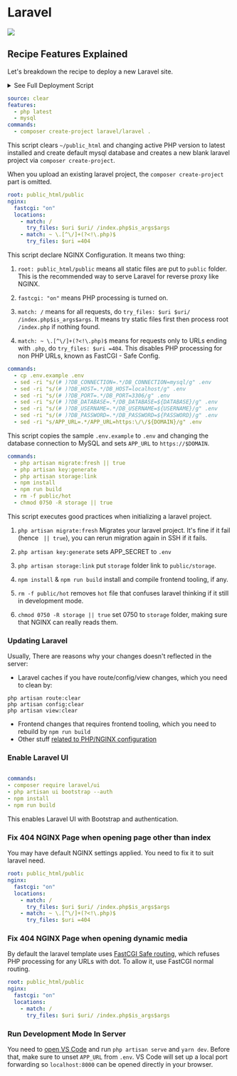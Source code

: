 
# Laravel

[![](/assets/deploy.svg)](https://my.domcloud.co/start?from=https://raw.githubusercontent.com/domcloud/dom-templates/master/boot/laravel.yml)

## Recipe Features Explained

Let's breakdown the recipe to deploy a new Laravel site.

<details>
<summary> See Full Deployment Script </summary>

```
source: clear
root: public_html/public
features:
  - php latest
  - mysql
nginx:
  fastcgi: "on"
  locations:
    - match: /
      try_files: $uri $uri/ /index.php$is_args$args
    - match: ~ \.[^\/]+(?<!\.php)$
      try_files: $uri =404
commands:
  - composer create-project laravel/laravel .
  - cp .env.example .env
  - sed -ri "s/(# )?DB_CONNECTION=.*/DB_CONNECTION=mysql/g" .env
  - sed -ri "s/(# )?DB_HOST=.*/DB_HOST=localhost/g" .env
  - sed -ri "s/(# )?DB_PORT=.*/DB_PORT=3306/g" .env
  - sed -ri "s/(# )?DB_DATABASE=.*/DB_DATABASE=${DATABASE}/g" .env
  - sed -ri "s/(# )?DB_USERNAME=.*/DB_USERNAME=${USERNAME}/g" .env
  - sed -ri "s/(# )?DB_PASSWORD=.*/DB_PASSWORD=${PASSWORD}/g" .env
  - sed -ri "s/APP_URL=.*/APP_URL=https:\/\/${DOMAIN}/g" .env
  - php artisan migrate:fresh
  - php artisan key:generate
  - php artisan storage:link
  - npm install
  - npm run build
  - rm -f public/hot
  - chmod 0750 -R storage || true 
```

</details>


```yaml
source: clear
features:
  - php latest
  - mysql
commands:
  - composer create-project laravel/laravel .
```

This script clears `~/public_html` and changing active PHP version to latest installed and create default mysql database and creates a new blank laravel project via `composer create-project`.

When you upload an existing laravel project, the `composer create-project` part is omitted.


```yaml
root: public_html/public
nginx:
  fastcgi: "on"
  locations:
    - match: /
      try_files: $uri $uri/ /index.php$is_args$args
    - match: ~ \.[^\/]+(?<!\.php)$
      try_files: $uri =404
```

This script declare NGINX Configuration. It means two thing:

1. `root: public_html/public` means all static files are put to `public` folder. This is the recommended way to serve Laravel for reverse proxy like NGINX.

1. `fastcgi: "on"` means PHP processing is turned on.

2. `match: /` means for all requests, do `try_files: $uri $uri/ /index.php$is_args$args`. It means try static files first then process root `/index.php` if nothing found.

3. `match: ~ \.[^\/]+(?<!\.php)$` means for requests only to URLs ending with `.php`, do `try_files: $uri =404`. This disables PHP processing for non PHP URLs, known as FastCGI - Safe Config.


```yaml
commands:
  - cp .env.example .env
  - sed -ri "s/(# )?DB_CONNECTION=.*/DB_CONNECTION=mysql/g" .env
  - sed -ri "s/(# )?DB_HOST=.*/DB_HOST=localhost/g" .env
  - sed -ri "s/(# )?DB_PORT=.*/DB_PORT=3306/g" .env
  - sed -ri "s/(# )?DB_DATABASE=.*/DB_DATABASE=${DATABASE}/g" .env
  - sed -ri "s/(# )?DB_USERNAME=.*/DB_USERNAME=${USERNAME}/g" .env
  - sed -ri "s/(# )?DB_PASSWORD=.*/DB_PASSWORD=${PASSWORD}/g" .env
  - sed -ri "s/APP_URL=.*/APP_URL=https:\/\/${DOMAIN}/g" .env
```

This script copies the sample `.env.example` to `.env` and changing the database connection to MySQL and sets `APP_URL` to `https://$DOMAIN`.

```yaml
commands:
  - php artisan migrate:fresh || true
  - php artisan key:generate
  - php artisan storage:link
  - npm install
  - npm run build
  - rm -f public/hot
  - chmod 0750 -R storage || true 
```

This script executes good practices when initializing a laravel project.

1. `php artisan migrate:fresh` Migrates your laravel project. It's fine if it fail (hence ` || true`), you can rerun migration again in SSH if it fails.

2. `php artisan key:generate` sets APP_SECRET to `.env`

3. `php artisan storage:link` put `storage` folder link to `public/storage`.

4. `npm install` & `npm run build` install and compile frontend tooling, if any.

5. `rm -f public/hot` removes `hot` file that confuses laravel thinking if it still in development mode.

6. `chmod 0750 -R storage || true` set 0750 to `storage` folder, making sure that NGINX can really reads them.

### Updating Laravel

Usually, There are reasons why your changes doesn't reflected in the server:
+ Laravel caches if you have route/config/view changes, which you need to clean by:
```
php artisan route:clear
php artisan config:clear
php artisan view:clear
```
+ Frontend changes that requires frontend tooling, which you need to rebuild by `npm run build`
+ Other stuff [related to PHP/NGINX configuration](../deployment/php.mdx#files-do-not-change)



### Enable Laravel UI

```yaml

commands:
- composer require laravel/ui
- php artisan ui bootstrap --auth
- npm install
- npm run build
```

This enables Laravel UI with Bootstrap and authentication.

### Fix 404 NGINX Page when opening page other than index

You may have default NGINX settings applied. You need to fix it to suit laravel need.

```yaml
root: public_html/public
nginx:
  fastcgi: "on"
  locations:
    - match: /
      try_files: $uri $uri/ /index.php$is_args$args
    - match: ~ \.[^\/]+(?<!\.php)$
      try_files: $uri =404
```


### Fix 404 NGINX Page when opening dynamic media

By default the laravel template uses [FastCGI Safe routing](../deployment/nginx.mdx#editing-nginx-config-interactively), which refuses PHP processing for any URLs with dot. To allow it, use FastCGI normal routing.

```yaml
root: public_html/public
nginx:
  fastcgi: "on"
  locations:
    - match: /
      try_files: $uri $uri/ /index.php$is_args$args
```

### Run Development Mode In Server

You need to [open VS Code](../features/editor.mdx#visual-studio-code-remote-link) and run `php artisan serve` and `yarn dev`. 
Before that, make sure to unset `APP_URL` from `.env`. VS Code will set up a local port forwarding so `localhost:8000` can be opened directly in your browser. 
